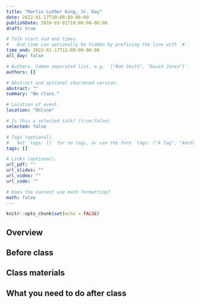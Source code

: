 ```yaml
---
title: "Martin Luther King, Jr. Day"
date: 2022-01-17T10:00:00-06:00
publishDate: 2019-03-01T10:00:00-06:00
draft: true

# Talk start and end times.
#   End time can optionally be hidden by prefixing the line with `#`.
time_end: 2022-01-17T12:00:00-06:00
all_day: false

# Authors. Comma separated list, e.g. `["Bob Smith", "David Jones"]`.
authors: []

# Abstract and optional shortened version.
abstract: ""
summary: "No class."

# Location of event.
location: "Online"

# Is this a selected talk? (true/false)
selected: false

# Tags (optional).
#   Set `tags: []` for no tags, or use the form `tags: ["A Tag", "Another Tag"]` for one or more tags.
tags: []

# Links (optional).
url_pdf: ""
url_slides: ""
url_video: ""
url_code: ""

# Does the content use math formatting?
math: false
---
```


```r
knitr::opts_chunk$set(echo = FALSE)
```

## Overview


## Before class


## Class materials


## What you need to do after class
